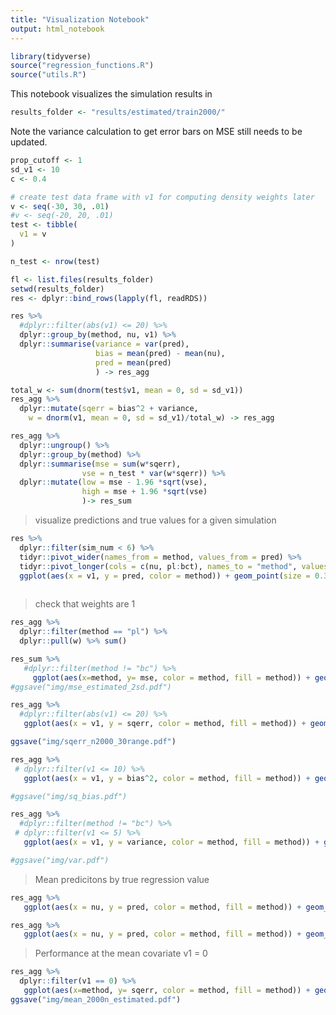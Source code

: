 ```yaml
---
title: "Visualization Notebook"
output: html_notebook
---
```

```r
library(tidyverse)
source("regression_functions.R")
source("utils.R")
```

This notebook visualizes the simulation results in 
```r
results_folder <- "results/estimated/train2000/"
```

Note the variance calculation to get error bars on MSE still needs to be updated.

```r
prop_cutoff <- 1
sd_v1 <- 10
c <- 0.4

# create test data frame with v1 for computing density weights later
v <- seq(-30, 30, .01)
#v <- seq(-20, 20, .01)
test <- tibble(
  v1 = v
)

n_test <- nrow(test)

fl <- list.files(results_folder)
setwd(results_folder)
res <- dplyr::bind_rows(lapply(fl, readRDS))

res %>%
  #dplyr::filter(abs(v1) <= 20) %>%
  dplyr::group_by(method, nu, v1) %>%
  dplyr::summarise(variance = var(pred),
                   bias = mean(pred) - mean(nu),
                   pred = mean(pred)
                   ) -> res_agg

total_w <- sum(dnorm(test$v1, mean = 0, sd = sd_v1))
res_agg %>% 
  dplyr::mutate(sqerr = bias^2 + variance,
    w = dnorm(v1, mean = 0, sd = sd_v1)/total_w) -> res_agg

res_agg %>% 
  dplyr::ungroup() %>%
  dplyr::group_by(method) %>%
  dplyr::summarise(mse = sum(w*sqerr),
                vse = n_test * var(w*sqerr)) %>%
  dplyr::mutate(low = mse - 1.96 *sqrt(vse),
                high = mse + 1.96 *sqrt(vse)
                )-> res_sum
```


> visualize predictions and true values for a given simulation

```r
res %>%
  dplyr::filter(sim_num < 6) %>%
  tidyr::pivot_wider(names_from = method, values_from = pred) %>%
  tidyr::pivot_longer(cols = c(nu, pl:bct), names_to = "method", values_to = "pred") %>%
  ggplot(aes(x = v1, y = pred, color = method)) + geom_point(size = 0.3) + facet_grid(sim_num ~. ) + ylim(c(0, 1.5))
  
```


> check that weights are 1 

```r
res_agg %>% 
  dplyr::filter(method == "pl") %>% 
  dplyr::pull(w) %>% sum()
```


```r
res_sum %>%
   #dplyr::filter(method != "bc") %>%
     ggplot(aes(x=method, y= mse, color = method, fill = method)) + geom_point()+ ylab('Mean Squared Error')+ theme_grey(base_size=12)    + theme(legend.position = "bottom") + ggtitle("mse for values of v within 3 sd")
#ggsave("img/mse_estimated_2sd.pdf")
```

```r
res_agg %>%
  #dplyr::filter(abs(v1) <= 20) %>%
   ggplot(aes(x = v1, y = sqerr, color = method, fill = method)) + geom_point(size = 0.25)  + theme_grey(base_size=12)    + theme(legend.position = "bottom") + ylab("Squared error") 

ggsave("img/sqerr_n2000_30range.pdf")
```


```r
res_agg %>%
 # dplyr::filter(v1 <= 10) %>%
   ggplot(aes(x = v1, y = bias^2, color = method, fill = method)) + geom_point(size = 0.25)  + theme_grey(base_size=12)    + theme(legend.position = "bottom") 

#ggsave("img/sq_bias.pdf")
```

```r
res_agg %>%
  #dplyr::filter(method != "bc") %>%
 # dplyr::filter(v1 <= 5) %>%
   ggplot(aes(x = v1, y = variance, color = method, fill = method)) + geom_point(size = 0.25)   + theme_grey(base_size=12)    + theme(legend.position = "bottom") 

#ggsave("img/var.pdf")
```

> Mean predicitons by true regression value

```r
res_agg %>%
   ggplot(aes(x = nu, y = pred, color = method, fill = method)) + geom_point()+ geom_abline(slope= 1, intercept = 0)    + theme_grey(base_size=12)    + theme(legend.position = "bottom") 
```

```r
res_agg %>%
   ggplot(aes(x = nu, y = pred, color = method, fill = method)) + geom_point(size = 0.25)+ geom_abline(slope= 1, intercept = 0)  + theme_grey(base_size=12)    + theme(legend.position = "bottom") 
```


> Performance at the mean covariate v1 = 0

```r
res_agg %>%
  dplyr::filter(v1 == 0) %>% 
   ggplot(aes(x=method, y= sqerr, color = method, fill = method)) + geom_point()+ ylab('Mean Squared Error')+ theme_grey(base_size=12)    + theme(legend.position = "bottom") + ggtitle("Performance at the mean for n = 667")
ggsave("img/mean_2000n_estimated.pdf")

```

